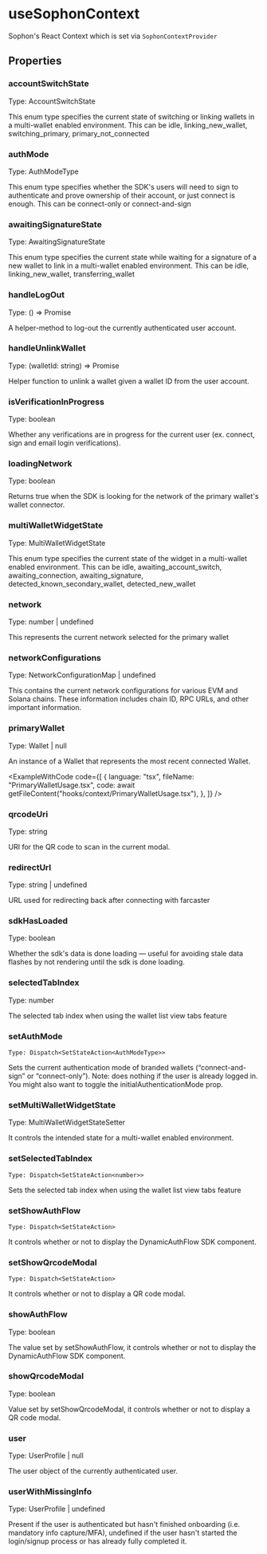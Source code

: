 
<EyeBrown label="React Hooks" />

# useSophonContext

Sophon's React Context which is set via `SophonContextProvider`

## Properties

### accountSwitchState

Type: AccountSwitchState

This enum type specifies the current state of switching or linking wallets in a multi-wallet enabled environment. This can be idle, linking_new_wallet, switching_primary, primary_not_connected

### authMode

Type: AuthModeType

This enum type specifies whether the SDK's users will need to sign to authenticate and prove ownership of their account, or just connect is enough. This can be connect-only or connect-and-sign

### awaitingSignatureState

Type: AwaitingSignatureState

This enum type specifies the current state while waiting for a signature of a new wallet to link in a multi-wallet enabled environment. This can be idle, linking_new_wallet, transferring_wallet

### handleLogOut

Type: () => Promise

A helper-method to log-out the currently authenticated user account.

### handleUnlinkWallet

Type: (walletId: string) => Promise

Helper function to unlink a wallet given a wallet ID from the user account.

### isVerificationInProgress

Type: boolean

Whether any verifications are in progress for the current user (ex. connect, sign and email login verifications).

### loadingNetwork

Type: boolean

Returns true when the SDK is looking for the network of the primary wallet's wallet connector.

### multiWalletWidgetState

Type: MultiWalletWidgetState

This enum type specifies the current state of the widget in a multi-wallet enabled environment. This can be idle, awaiting_account_switch, awaiting_connection, awaiting_signature, detected_known_secondary_wallet, detected_new_wallet

### network

Type: number | undefined

This represents the current network selected for the primary wallet

### networkConfigurations

Type: NetworkConfigurationMap | undefined

This contains the current network configurations for various EVM and Solana chains. These information includes chain ID, RPC URLs, and other important information.

### primaryWallet

Type: Wallet | null

An instance of a Wallet that represents the most recent connected Wallet.

<ExampleWithCode
  code={[
    {
      language: "tsx",
      fileName: "PrimaryWalletUsage.tsx",
      code: await getFileContent("hooks/context/PrimaryWalletUsage.tsx"),
    },
  ]}
/>

### qrcodeUri

Type: string

URI for the QR code to scan in the current modal.

### redirectUrl

Type: string | undefined

URL used for redirecting back after connecting with farcaster

### sdkHasLoaded

Type: boolean

Whether the sdk's data is done loading — useful for avoiding stale data flashes by not rendering until the sdk is done loading.

### selectedTabIndex

Type: number

The selected tab index when using the wallet list view tabs feature

### setAuthMode

`Type: Dispatch<SetStateAction<AuthModeType>>`

Sets the current authentication mode of branded wallets (“connect-and-sign” or “connect-only”). Note: does nothing if the user is already logged in. You might also want to toggle the initialAuthenticationMode prop.

### setMultiWalletWidgetState

Type: MultiWalletWidgetStateSetter

It controls the intended state for a multi-wallet enabled environment.

### setSelectedTabIndex

`Type: Dispatch<SetStateAction<number>>`

Sets the selected tab index when using the wallet list view tabs feature

### setShowAuthFlow

`Type: Dispatch<SetStateAction>`

It controls whether or not to display the DynamicAuthFlow SDK component.

### setShowQrcodeModal

`Type: Dispatch<SetStateAction>`

It controls whether or not to display a QR code modal.

### showAuthFlow

Type: boolean

The value set by setShowAuthFlow, it controls whether or not to display the DynamicAuthFlow SDK component.

### showQrcodeModal

Type: boolean

Value set by setShowQrcodeModal, it controls whether or not to display a QR code modal.

### user

Type: UserProfile | null

The user object of the currently authenticated user.

### userWithMissingInfo

Type: UserProfile | undefined

Present if the user is authenticated but hasn't finished onboarding (i.e. mandatory info capture/MFA), undefined if the user hasn't started the login/signup process or has already fully completed it.
